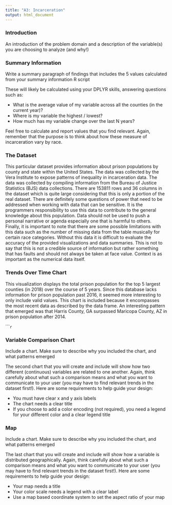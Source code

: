 ```yaml
---
title: "A3: Incarceration"
output: html_document
---
```


### Introduction

An introduction of the problem domain and a description of the variable(s) you are choosing to analyze (and why!)

### Summary Information

Write a summary paragraph of findings that includes the 5 values calculated from your summary information R script

These will likely be calculated using your DPLYR skills, answering questions such as: 

- What is the average value of my variable across all the counties (in the current year)?
- Where is my variable the highest / lowest?
- How much has my variable change over the last N years?

Feel free to calculate and report values that you find relevant. Again, remember that the purpose is to think about how these measure of incarceration vary by race.

### The Dataset

This particular dataset provides information about prison populations by county 
and state within the United States. The data was collected by the Vera Institute 
to expose patterns of inequality in incarceration data. The data was collected 
by compiling information from the Bureau of Justice Statistics (BJS) data 
collections. There are 153811 rows and 36 columns in the dataset which is quite 
large considering that this is only a portion of the real dataset. There are 
definitely some questions of power that need to be addressed when working with 
data that can be sensitive. It is the programmers responsibility to use this 
data to contribute to the general knowledge about this population. Data should 
not be used to push a personal narrative or agenda especially one that is harmful 
to others. Finally, it is important to note that there are some possible 
limitations with this data such as the number of missing data from the table 
musically for certain race categories. Without this data it is difficult to 
evaluate the accuracy of the provided visualizations and data summaries. This is 
not to say that this is not a credible source of information but rather 
something that has faults and should not always be taken at face value. Context 
is as important as the numerical data itself. 


### Trends Over Time Chart

This visualization displays the total prison population for the top 5 largest 
counties (in 2018) over the course of 5 years. Since this database lacks
information for prison population past 2016, it seemed more interesting to only
include valid values. This chart is included because it encompasses the most
recent data as described by the data frame. An interesting pattern that emerged
was that Harris County, GA surpassed Maricopa County, AZ in prison population
after 2014.

``````r
```

### Variable Comparison Chart

Include a chart. Make sure to describe why you included the chart, and what patterns emerged

The second chart that you will create and include will show how two different (continuous) variables are related to one another. Again, think carefully about what such a comparison means and what you want to communicate to your user (you may have to find relevant trends in the dataset first!). Here are some requirements to help guide your design:

- You must have clear x and y axis labels
- The chart needs a clear title 
- If you choose to add a color encoding (not required), you need a legend for your different color and a clear legend title

### Map

Include a chart. Make sure to describe why you included the chart, and what patterns emerged

The last chart that you will create and include will show how a variable is distributed geographically. Again, think carefully about what such a comparison means and what you want to communicate to your user (you may have to find relevant trends in the dataset first!). Here are some requirements to help guide your design:

- Your map needs a title
- Your color scale needs a legend with a clear label
- Use a map based coordinate system to set the aspect ratio of your map

